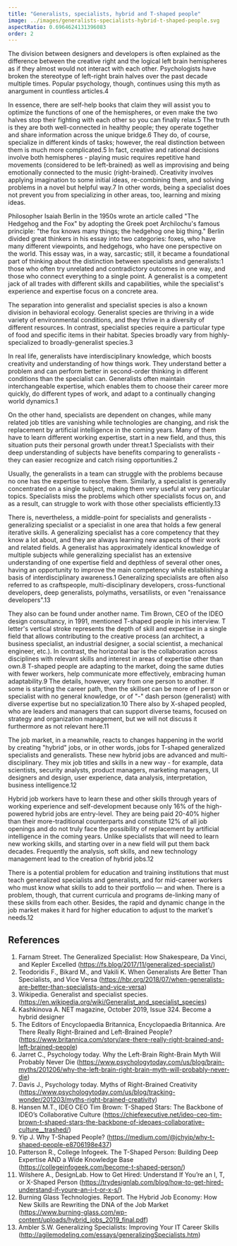 ```yaml
---
title: "Generalists, specialists, hybrid and T-shaped people"
image: ../images/generalists-specialists-hybrid-t-shaped-people.svg
aspectRatio: 0.6964624131396083
order: 2
---
```


The division between designers and developers is often explained as the
difference between the creative right and the logical left brain hemispheres as
if they almost would not interact with each other. Psychologists have broken the
stereotype of left-right brain halves over the past decade multiple times.
Popular psychology, though, continues using this myth as anargument in countless
articles.<ref>4</ref>

In essence, there are self-help books that claim they will assist you to
optimize the functions of one of the hemispheres, or even make the two halves
stop their fighting with each other so you can finally relax.<ref>5</ref> The
truth is they are both well-connected in healthy people; they operate together
and share information across the unique bridge.<ref>6</ref> They do, of course,
specialize in different kinds of tasks; however, the real distinction between
them is much more complicated.<ref>5</ref> In fact, creative and rational
decisions involve both hemispheres - playing music requires repetitive hand
movements (considered to be left-brained) as well as improvising and being
emotionally connected to the music (right-brained). Creativity involves applying
imagination to some initial ideas, re-combining them, and solving problems in a
novel but helpful way.<ref>7</ref> In other words, being a specialist does not
prevent you from specializing in other areas, too, learning and mixing ideas.

Philosopher Isaiah Berlin in the 1950s wrote an article called "The Hedgehog and
the Fox" by adopting the Greek poet Archilochu's famous principle: "the fox
knows many things; the hedgehog one big thing." Berlin divided great thinkers in
his essay into two categories: foxes, who have many different viewpoints, and
hedgehogs, who have one perspective on the world. This essay was, in a way,
sarcastic; still, it became a foundational part of thinking about the
distinction between specialists and generalists:<ref>1</ref> those who often try
unrelated and contradictory outcomes in one way, and those who connect
everything to a single point. A generalist is a competent jack of all trades
with different skills and capabilities, while the specialist's experience and
expertise focus on a concrete area.

The separation into generalist and specialist species is also a known division
in behavioral ecology. Generalist species are thriving in a wide variety of
environmental conditions, and they thrive in a diversity of different resources.
In contrast, specialist species require a particular type of food and specific
items in their habitat. Species broadly vary from highly-specialized to
broadly-generalist species.<ref>3</ref>

In real life, generalists have interdisciplinary knowledge, which boosts
creativity and understanding of how things work. They understand better a
problem and can perform better in second-order thinking in different conditions
than the specialist can. Generalists often maintain interchangeable expertise,
which enables them to choose their career more quickly, do different types of
work, and adapt to a continually changing world dynamics.<ref>1</ref>

On the other hand, specialists are dependent on changes, while many related job
titles are vanishing while technologies are changing, and risk the replacement
by artificial intelligence in the coming years. Many of them have to learn
different working expertise, start in a new field, and thus, this situation puts
their personal growth under threat.<ref>1</ref> Specialists with their deep
understanding of subjects have benefits comparing to generalists - they can
easier recognize and catch rising opportunities.<ref>2</ref>

Usually, the generalists in a team can struggle with the problems because no one
has the expertise to resolve them. Similarly, a specialist is generally
concentrated on a single subject, making them very useful at very particular
topics. Specialists miss the problems which other specialists focus on, and as a
result, can struggle to work with those other specialists
efficiently.<ref>13</ref>

There is, nevertheless, a middle-point for specialists and generalists -
generalizing specialist or a specialist in one area that holds a few general
iterative skills. A generalizing specialist has a core competency that they know
a lot about, and they are always learning new aspects of their work and related
fields. A generalist has approximately identical knowledge of multiple subjects
while generalizing specialist has an extensive understanding of one expertise
field and depthless of several other ones, having an opportunity to improve the
main competency while establishing a basis of interdisciplinary
awareness.<ref>1</ref> Generalizing specialists are often also referred to as
craftspeople, multi-disciplinary developers, cross-functional developers, deep
generalists, polymaths, versatilists, or even "renaissance
developers".<ref>13</ref>

They also can be found under another name. Tim Brown, CEO of the IDEO design
consultancy, in 1991, mentioned T-shaped people in his interview. T letter's
vertical stroke represents the depth of skill and expertise in a single field
that allows contributing to the creative process (an architect, a business
specialist, an industrial designer, a social scientist, a mechanical engineer,
etc.). In contrast, the horizontal bar is the collaboration across disciplines
with relevant skills and interest in areas of expertise other than
own.<ref>8</ref> T-shaped people are adapting to the market, doing the same
duties with fewer workers, help communicate more effectively, embracing human
adaptability.<ref>9</ref> The details, however, vary from one person to another.
If some is starting the career path, then the skillset can be more of I person
or specialist with no general knowledge, or of "-" dash person (generalist) with
diverse expertise but no specialization.<ref>10</ref> There also by X-shaped
peopled, who are leaders and managers that can support diverse teams, focused on
strategy and organization management, but we will not discuss it furthermore as
not relevant here.<ref>11</ref>

The job market, in a meanwhile, reacts to changes happening in the world by
creating "hybrid" jobs, or in other words, jobs for T-shaped generalized
specialists and generalists. These new hybrid jobs are advanced and
multi-disciplinary. They mix job titles and skills in a new way - for example,
data scientists, security analysts, product managers, marketing managers, UI
designers and design, user experience, data analysis, interpretation, business
intelligence.<ref>12</ref>

Hybrid job workers have to learn these and other skills through years of working
experience and self-development because only 16% of the high-powered hybrid jobs
are entry-level. They are being paid 20-40% higher than their more-traditional
counterparts and constitute 12% of all job openings and do not truly face the
possibility of replacement by artificial intelligence in the coming years.
Unlike specialists that will need to learn new working skills, and starting over
in a new field will put them back decades. Frequently the analysis, soft skills,
and new technology management lead to the creation of hybrid jobs.<ref>12</ref>

There is a potential problem for education and training institutions that must
teach generalized specialists and generalists, and for mid-career workers who
must know what skills to add to their portfolio — and when. There is a problem,
though, that current curricula and programs de-linking many of these skills from
each other. Besides, the rapid and dynamic change in the job market makes it
hard for higher education to adjust to the market's needs.<ref>12</ref>

## References

1. Farnam Street. The Generalized Specialist: How Shakespeare, Da Vinci, and
   Kepler Excelled (https://fs.blog/2017/11/generalized-specialist/)
2. Teodoridis F., Bikard M., and Vakili K. When Generalists Are Better Than
   Specialists, and Vice Versa
   (https://hbr.org/2018/07/when-generalists-are-better-than-specialists-and-vice-versa)
3. Wikipedia. Generalist and specialist species.
   (https://en.wikipedia.org/wiki/Generalist_and_specialist_species)
4. Kashkinova A. NET magazine, October 2019, Issue 324. Become a hybrid designer
5. The Editors of Encyclopaedia Britannica, Encyclopaedia Britannica. Are There
   Really Right-Brained and Left-Brained People?
   (https://www.britannica.com/story/are-there-really-right-brained-and-left-brained-people)
6. Jarret C., Psychology today. Why the Left-Brain Right-Brain Myth Will
   Probably Never Die
   (https://www.psychologytoday.com/us/blog/brain-myths/201206/why-the-left-brain-right-brain-myth-will-probably-never-die)
7. Davis J., Psychology today. Myths of Right-Brained Creativity
   (https://www.psychologytoday.com/us/blog/tracking-wonder/201203/myths-right-brained-creativity)
8. Hansen M.T., IDEO CEO Tim Brown: T-Shaped Stars: The Backbone of IDEO’s
   Collaborative Culture
   (https://chiefexecutive.net/ideo-ceo-tim-brown-t-shaped-stars-the-backbone-of-ideoaes-collaborative-culture__trashed/)
9. Yip J. Why T-Shaped People?
   (https://medium.com/@jchyip/why-t-shaped-people-e8706198e437)
10. Patterson R., College Infogeek. The T-Shaped Person: Building Deep Expertise
    AND a Wide Knowledge Base
    (https://collegeinfogeek.com/become-t-shaped-person/)
11. Wilshere A., DesignLab. How to Get Hired: Understand If You’re an I, T, or
    X-Shaped Person
    (https://trydesignlab.com/blog/how-to-get-hired-understand-if-youre-an-i-t-or-x-s/)
12. Burning Glass Technologies. Report. The Hybrid Job Economy: How New Skills
    are Rewriting the DNA of the Job Market
    (https://www.burning-glass.com/wp-content/uploads/hybrid_jobs_2019_final.pdf)
13. Ambler S.W. Generalizing Specialists: Improving Your IT Career Skills
    (http://agilemodeling.com/essays/generalizingSpecialists.htm)
